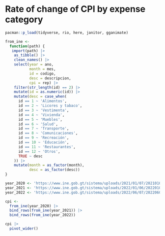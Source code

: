 # Rate of change of CPI by expense category

```r
pacman::p_load(tidyverse, rio, here, janitor, gganimate)
```

```r
from_ine <- 
  function(path) {
   import(path) |> 
    as_tibble() |> 
    clean_names() |> 
    select(year = ano,
           month = mes, 
           id = codigo,
           desc = descripcion,
           cpi = rep) |> 
    filter(str_length(id) == 2) |> 
    mutate(id = as.numeric(id)) |> 
    mutate(desc = case_when(
      id == 1 ~ 'Alimentos',
      id == 2 ~ 'Licores y tabaco',
      id == 3 ~ 'Vestimenta',
      id == 4 ~ 'Vivienda',
      id == 5 ~ 'Muebles',
      id == 6 ~ 'Salud',
      id == 7 ~ 'Transporte',
      id == 8 ~ 'Comunicaciones',
      id == 9 ~ 'Recreación',
      id == 10 ~ 'Educación',
      id == 11 ~ 'Restaurantes',
      id == 12 ~ 'Otros',
      TRUE ~ desc
    )) |> 
    mutate(month = as_factor(month), 
           desc = as_factor(desc)) 
}
```

```r
year_2020 <- 'https://www.ine.gob.gt/sistema/uploads/2021/01/07/20210107181008hU1E5mBYrw7qBqdWxofaZsj4rULMDiJe.xls'
year_2021 <- 'https://www.ine.gob.gt/sistema/uploads/2022/01/06/20220106212952xoNyfwpIfoBW1kdUPmnw7MVW98ZCTepI.xls'
year_2022 <- 'https://www.ine.gob.gt/sistema/uploads/2022/06/07/20220607184539YNiFivgBo98JEbaVMRUhaFG9wPw9ePe9.xls'
```

```r
cpi <- 
  from_ine(year_2020) |> 
  bind_rows(from_ine(year_2021)) |> 
  bind_rows(from_ine(year_2022))
```

```r
cpi |> 
  pivot_wider()
```
